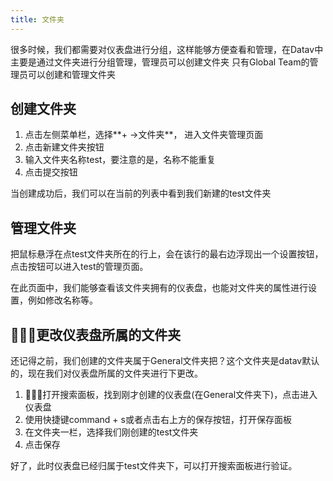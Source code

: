 ```yaml
---
title: 文件夹
---
```



很多时候，我们都需要对仪表盘进行分组，这样能够方便查看和管理，在Datav中主要是通过文件夹进行分组管理，管理员可以创建文件夹
<TipCompat>只有Global Team的管理员可以创建和管理文件夹</TipCompat>

## 创建文件夹
1. 点击左侧菜单栏，选择**+ ->文件夹**， 进入文件夹管理页面
2. 点击新建文件夹按钮
3. 输入文件夹名称test，要注意的是，名称不能重复
4. 点击提交按钮

当创建成功后，我们可以在当前的列表中看到我们新建的test文件夹


## 管理文件夹
把鼠标悬浮在点test文件夹所在的行上，会在该行的最右边浮现出一个设置按钮，点击按钮可以进入test的管理页面。

在此页面中，我们能够查看该文件夹拥有的仪表盘，也能对文件夹的属性进行设置，例如修改名称等。

## 更改仪表盘所属的文件夹
还记得之前，我们创建的文件夹属于General文件夹把？这个文件夹是datav默认的，现在我们对仪表盘所属的文件夹进行下更改。

1. 打开搜索面板，找到刚才创建的仪表盘(在General文件夹下)，点击进入仪表盘
2. 使用快捷键command + s或者点击右上方的保存按钮，打开保存面板
3. 在文件夹一栏，选择我们刚创建的test文件夹
4. 点击保存

好了，此时仪表盘已经归属于test文件夹下，可以打开搜索面板进行验证。